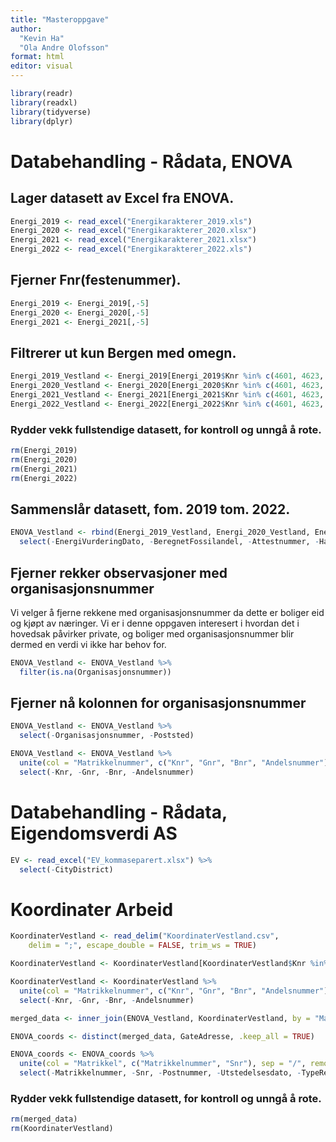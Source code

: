 ```yaml
---
title: "Masteroppgave"
author: 
  "Kevin Ha"
  "Ola Andre Olofsson"
format: html
editor: visual
---
```


```r
library(readr)
library(readxl)
library(tidyverse)
library(dplyr)
```

# Databehandling - Rådata, ENOVA

## Lager datasett av Excel fra ENOVA.

```r
Energi_2019 <- read_excel("Energikarakterer_2019.xls")
Energi_2020 <- read_excel("Energikarakterer_2020.xlsx")
Energi_2021 <- read_excel("Energikarakterer_2021.xlsx")
Energi_2022 <- read_excel("Energikarakterer_2022.xls")
```

## Fjerner Fnr(festenummer).

```r
Energi_2019 <- Energi_2019[,-5]
Energi_2020 <- Energi_2020[,-5]
Energi_2021 <- Energi_2021[,-5]
```

## Filtrerer ut kun Bergen med omegn.

```r
Energi_2019_Vestland <- Energi_2019[Energi_2019$Knr %in% c(4601, 4623, 4624, 4626, 4627, 4628, 4630, 4631, 4632), ]
Energi_2020_Vestland <- Energi_2020[Energi_2020$Knr %in% c(4601, 4623, 4624, 4626, 4627, 4628, 4630, 4631, 4632), ]
Energi_2021_Vestland <- Energi_2021[Energi_2021$Knr %in% c(4601, 4623, 4624, 4626, 4627, 4628, 4630, 4631, 4632), ]
Energi_2022_Vestland <- Energi_2022[Energi_2022$Knr %in% c(4601, 4623, 4624, 4626, 4627, 4628, 4630, 4631, 4632), ]
```

### Rydder vekk fullstendige datasett, for kontroll og unngå å rote.

```r
rm(Energi_2019)
rm(Energi_2020)
rm(Energi_2021)
rm(Energi_2022)
```

## Sammenslår datasett, fom. 2019 tom. 2022.

```r
ENOVA_Vestland <- rbind(Energi_2019_Vestland, Energi_2020_Vestland, Energi_2021_Vestland, Energi_2022_Vestland) %>% 
  select(-EnergiVurderingDato, -BeregnetFossilandel, -Attestnummer, -HarEnergiVurdering)
```

## Fjerner rekker observasjoner med organisasjonsnummer

Vi velger å fjerne rekkene med organisasjonsnummer da dette er boliger eid og kjøpt av næringer. Vi er i denne oppgaven interesert i hvordan det i hovedsak påvirker private, og boliger med organisasjonsnummer blir dermed en verdi vi ikke har behov for.

```r
ENOVA_Vestland <- ENOVA_Vestland %>%
  filter(is.na(Organisasjonsnummer))
```

## Fjerner nå kolonnen for organisasjonsnummer

```r
ENOVA_Vestland <- ENOVA_Vestland %>% 
  select(-Organisasjonsnummer, -Poststed)
```

```r
ENOVA_Vestland <- ENOVA_Vestland %>%
  unite(col = "Matrikkelnummer", c("Knr", "Gnr", "Bnr", "Andelsnummer"), sep = "/", remove = FALSE) %>% 
  select(-Knr, -Gnr, -Bnr, -Andelsnummer)
```

# Databehandling - Rådata, Eigendomsverdi AS

```r
EV <- read_excel("EV_kommaseparert.xlsx") %>% 
  select(-CityDistrict)
```

# Koordinater Arbeid

```r
KoordinaterVestland <- read_delim("KoordinaterVestland.csv", 
    delim = ";", escape_double = FALSE, trim_ws = TRUE)
```

```r
KoordinaterVestland <- KoordinaterVestland[KoordinaterVestland$Knr %in% c(4601, 4623, 4624, 4626, 4627, 4628, 4630, 4631, 4632), ]
```

```r
KoordinaterVestland <- KoordinaterVestland %>%
  unite(col = "Matrikkelnummer", c("Knr", "Gnr", "Bnr", "Andelsnummer"), sep = "/", remove = FALSE) %>% 
  select(-Knr, -Gnr, -Bnr, -Andelsnummer)
```

```r
merged_data <- inner_join(ENOVA_Vestland, KoordinaterVestland, by = "Matrikkelnummer")
```

```r
ENOVA_coords <- distinct(merged_data, GateAdresse, .keep_all = TRUE)
```

```r
ENOVA_coords <- ENOVA_coords %>%
  unite(col = "Matrikkel", c("Matrikkelnummer", "Snr"), sep = "/", remove = FALSE) %>% 
  select(-Matrikkelnummer, -Snr, -Postnummer, -Utstedelsesdato, -TypeRegistrering, -Fnr)
```

### Rydder vekk fullstendige datasett, for kontroll og unngå å rote.

```r
rm(merged_data)
rm(KoordinaterVestland)
```





